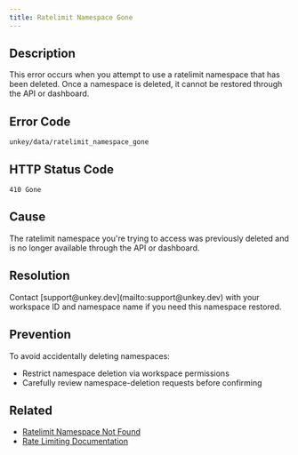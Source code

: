 ```yaml
---
title: Ratelimit Namespace Gone
---
```


## Description

This error occurs when you attempt to use a ratelimit namespace that has been deleted. Once a namespace is deleted, it cannot be restored through the API or dashboard.

## Error Code

`unkey/data/ratelimit_namespace_gone`

## HTTP Status Code

`410 Gone`

## Cause

The ratelimit namespace you're trying to access was previously deleted and is no longer available through the API or dashboard.

## Resolution

<Note>
Contact [support@unkey.dev](mailto:support@unkey.dev) with your workspace ID and namespace name if you need this namespace restored.
</Note>

## Prevention

To avoid accidentally deleting namespaces:
- Restrict namespace deletion via workspace permissions
- Carefully review namespace-deletion requests before confirming

## Related

- [Ratelimit Namespace Not Found](/errors/unkey/data/ratelimit_namespace_not_found)
- [Rate Limiting Documentation](/ratelimiting/introduction)